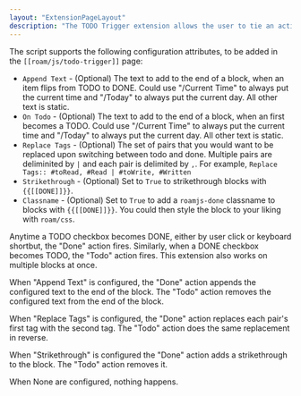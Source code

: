 ```yaml
---
layout: "ExtensionPageLayout"
description: "The TODO Trigger extension allows the user to tie an action upon converting a TODO to DONE."
---
```


The script supports the following configuration attributes, to be added in the `[[roam/js/todo-trigger]]` page:

- `Append Text` - (Optional) The text to add to the end of a block, when an item flips from TODO to DONE. Could use "/Current Time" to always put the current time and "/Today" to always put the current day. All other text is static.
- `On Todo` - (Optional) The text to add to the end of a block, when an first becomes a TODO. Could use "/Current Time" to always put the current time and "/Today" to always put the current day. All other text is static.
- `Replace Tags` - (Optional) The set of pairs that you would want to be replaced upon switching between todo and done. Multiple pairs are deliminited by `|` and each pair is delimited by `,`. For example, `Replace Tags:: #toRead, #Read | #toWrite, #Written`
- `Strikethrough` - (Optional) Set to `True` to strikethrough blocks with `{{[[DONE]]}}`.
- `Classname` - (Optional) Set to `True` to add a `roamjs-done` classname to blocks with `{{[[DONE]]}}`. You could then style the block to your liking with `roam/css`.

Anytime a TODO checkbox becomes DONE, either by user click or keyboard shortbut, the "Done" action fires. Similarly, when a DONE checkbox becomes TODO, the "Todo" action fires. This extension also works on multiple blocks at once.

When "Append Text" is configured, the "Done" action appends the configured text to the end of the block. The "Todo" action removes the configured text from the end of the block.

When "Replace Tags" is configured, the "Done" action replaces each pair's first tag with the second tag. The "Todo" action does the same replacement in reverse.

When "Strikethrough" is configured the "Done" action adds a strikethrough to the block. The "Todo" action removes it.

When None are configured, nothing happens.
